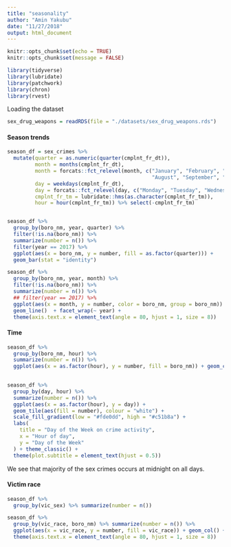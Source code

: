 ```yaml
---
title: "seasonality"
author: "Amin Yakubu"
date: "11/27/2018"
output: html_document
---
```


```r
knitr::opts_chunk$set(echo = TRUE)
knitr::opts_chunk$set(message = FALSE)
```

```r
library(tidyverse)
library(lubridate)
library(patchwork)
library(chron)
library(rvest)
```

Loading the dataset
```r
sex_drug_weapons = readRDS(file = "./datasets/sex_drug_weapons.rds") 
```

#### Season trends

```r
season_df = sex_crimes %>% 
  mutate(quarter = as.numeric(quarter(cmplnt_fr_dt)),
         month = months(cmplnt_fr_dt),
         month = forcats::fct_relevel(month, c("January", "February", "March", "April", "May", "June", "July",
                                               "August", "September", "October", "November", "December")),
         day = weekdays(cmplnt_fr_dt),
         day = forcats::fct_relevel(day, c("Monday", "Tuesday", "Wednesday", "Thursday", "Friday", "Saturday", "Sunday")),
         cmplnt_fr_tm = lubridate::hms(as.character(cmplnt_fr_tm)),
         hour = hour(cmplnt_fr_tm)) %>% select(-cmplnt_fr_tm)


season_df %>% 
  group_by(boro_nm, year, quarter) %>% 
  filter(!is.na(boro_nm)) %>% 
  summarize(number = n()) %>% 
  filter(year == 2017) %>% 
  ggplot(aes(x = boro_nm, y = number, fill = as.factor(quarter))) + 
  geom_bar(stat = "identity")

season_df %>% 
  group_by(boro_nm, year, month) %>% 
  filter(!is.na(boro_nm)) %>% 
  summarize(number = n()) %>% 
  ## filter(year == 2017) %>% 
  ggplot(aes(x = month, y = number, color = boro_nm, group = boro_nm)) + 
  geom_line()  + facet_wrap(~ year) +
  theme(axis.text.x = element_text(angle = 80, hjust = 1, size = 8))

```

#### Time 

```r
 
season_df %>% 
  group_by(boro_nm, hour) %>% 
  summarize(number = n()) %>% 
  ggplot(aes(x = as.factor(hour), y = number, fill = boro_nm)) + geom_col()+ facet_wrap(~boro_nm)
  
```

```r
season_df %>% 
  group_by(day, hour) %>% 
  summarize(number = n()) %>% 
  ggplot(aes(x = as.factor(hour), y = day)) +
  geom_tile(aes(fill = number), colour = "white") +
  scale_fill_gradient(low = "#fde0dd", high = "#c51b8a") +
  labs(
    title = "Day of the Week on crime activity",
    x = "Hour of day",
    y = "Day of the Week"
  ) + theme_classic() +
  theme(plot.subtitle = element_text(hjust = 0.5))
```

We see that majority of the sex crimes occurs at midnight on all days. 

#### Victim race 

```r
season_df %>% 
  group_by(vic_sex) %>% summarize(number = n())

season_df %>% 
  group_by(vic_race, boro_nm) %>% summarize(number = n()) %>% 
  ggplot(aes(x = vic_race, y = number, fill = vic_race)) + geom_col() + facet_wrap(~boro_nm) + 
  theme(axis.text.x = element_text(angle = 80, hjust = 1, size = 8))
  
```





